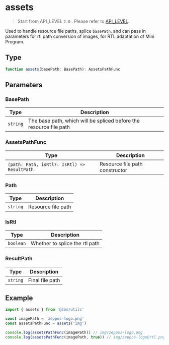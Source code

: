 # assets

> Start from API_LEVEL `2.0` . Please refer to [API_LEVEL](../../../../guides/framework/device/compatibility.md).

Used to handle resource file paths, splice `basePath`. and can pass in parameters for rtl path conversion of images, for RTL adaptation of Mini Program.

## Type

```ts
function assets(basePath: BasePath): AssetsPathFunc
```

## Parameters

### BasePath

| Type                | Description                                                        |
| ------------------- | ------------------------------------------------------------------ |
| <code>string</code> | The base path, which will be spliced before the resource file path |

### AssetsPathFunc

| Type                                                       | Description                    |
| ---------------------------------------------------------- | ------------------------------ |
| <code>(path: Path, isRtl?: IsRtl) =&#62; ResultPath</code> | Resource file path constructor |

### Path

| Type                | Description        |
| ------------------- | ------------------ |
| <code>string</code> | Resource file path |

### IsRtl

| Type                 | Description                    |
| -------------------- | ------------------------------ |
| <code>boolean</code> | Whether to splice the rtl path |

### ResultPath

| Type                | Description     |
| ------------------- | --------------- |
| <code>string</code> | Final file path |

## Example

```js
import { assets } from '@zos/utils'

const imagePath = 'zeppos-logo.png'
const assetsPathFunc = assets('img')

console.log(assetsPathFunc(imagePath)) // img/zeppos-logo.png
console.log(assetsPathFunc(imagePath, true)) // img/zeppos-logo@rtl.png
```
